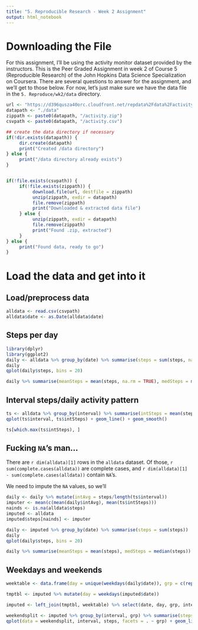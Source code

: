 ```yaml
---
title: "5. Reproducible Research - Week 2 Assignment"
output: html_notebook
---
```


# Downloading the File
For this assignment, I'll be using the activity monitor dataset provided by the instructors. This is the Peer Graded Assignment in week 2 of Course 5 (Reproducible Research) of the John Hopkins Data Science Specialization on Coursera. There are several questions to answer for the assignment, and we'll get to those below. For now, let's just make sure we have the data file in the `5. Reproduce/wk2/data` directory.

```r
url <- "https://d396qusza40orc.cloudfront.net/repdata%2Fdata%2Factivity.zip"
datapath <- "./data"
zippath <- paste0(datapath, "/activity.zip")
csvpath <- paste0(datapath, "/activity.csv")

## create the data directory if necessary
if(!dir.exists(datapath)) {
     dir.create(datapath)
     print("Created /data directory")
} else {
     print("/data directory already exists")
}


if(!file.exists(csvpath)) {
     if(!file.exists(zippath)) {
          download.file(url, destfile = zippath)
          unzip(zippath, exdir = datapath)
          file.remove(zippath)
          print("Downloaded & extracted data file")
     } else {
          unzip(zippath, exdir = datapath)
          file.remove(zippath)
          print("Found .zip, extracted")
     }
} else {
     print("Found data, ready to go")
}
```

# Load the data and get into it

## Load/preprocess data

```r
alldata <- read.csv(csvpath)
alldata$date <- as.Date(alldata$date)
```

## Steps per day

```r
library(dplyr)
library(ggplot2)
daily <- alldata %>% group_by(date) %>% summarise(steps = sum(steps, na.rm = TRUE))
daily
qplot(daily$steps, bins = 20)
```

```r
daily %>% summarise(meanSteps = mean(steps, na.rm = TRUE), medSteps = median(steps, na.rm = TRUE))
```

## Interval steps/daily activity pattern

```r
ts <- alldata %>% group_by(interval) %>% summarise(intSteps = mean(steps, na.rm = TRUE))
qplot(ts$interval, ts$intSteps) + geom_line() + geom_smooth()
```

```r
ts[which.max(ts$intSteps), ]
```

## Fucking `NA`'s man...
There are `r dim(alldata)[1]` rows in the `alldata` dataset. Of those, `r sum(complete.cases(alldata))` are complete cases, and `r dim(alldata)[1] - sum(complete.cases(alldata))` contain `NA`'s.

We need to impute the `NA` values, so we'll

```r
daily <- daily %>% mutate(intAvg = steps/length(ts$interval))
imputer <- mean(c(mean(daily$intAvg), mean(ts$intSteps)))
nainds <- is.na(alldata$steps)
imputed <- alldata
imputed$steps[nainds] <- imputer
```

```r
daily <- imputed %>% group_by(date) %>% summarise(steps = sum(steps))
daily
qplot(daily$steps, bins = 20)
```

```r
daily %>% summarise(meanSteps = mean(steps), medSteps = median(steps))
```

## Weekdays and weekends

```r
weektable <- data.frame(day = unique(weekdays(daily$date)), grp = c(rep("weekday", 5), rep("weekend", 2)))

tmptbl <- imputed %>% mutate(day = weekdays(imputed$date))

imputed <- left_join(tmptbl, weektable) %>% select(date, day, grp, interval, steps)
```

```r
weekendsplit <- imputed %>% group_by(interval, grp) %>% summarise(steps = mean(steps))
qplot(data = weekendsplit, interval, steps, facets = . ~ grp) + geom_line()
```
